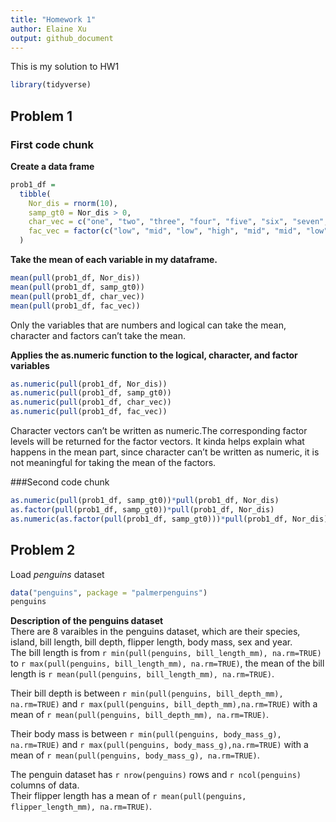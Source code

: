 ```yaml
---
title: "Homework 1"
author: Elaine Xu
output: github_document
---
```


This is my solution to HW1

```r
library(tidyverse)
```


## Problem 1

### First code chunk

__Create a data frame__

```r
prob1_df = 
  tibble(
    Nor_dis = rnorm(10),
    samp_gt0 = Nor_dis > 0,
    char_vec = c("one", "two", "three", "four", "five", "six", "seven", "eight", "nine", "ten"),
    fac_vec = factor(c("low", "mid", "low", "high", "mid", "mid", "low", "high", "low", "high"))
  )
```

__Take the mean of each variable in my dataframe.__

```r
mean(pull(prob1_df, Nor_dis))
mean(pull(prob1_df, samp_gt0))
mean(pull(prob1_df, char_vec))
mean(pull(prob1_df, fac_vec))
```

Only the variables that are numbers and logical can take the mean, character and factors can't take the mean.

__Applies the as.numeric function to the logical, character, and factor variables__

```r
as.numeric(pull(prob1_df, Nor_dis))
as.numeric(pull(prob1_df, samp_gt0))
as.numeric(pull(prob1_df, char_vec))
as.numeric(pull(prob1_df, fac_vec))
```
Character vectors can't be written as numeric.The corresponding factor levels will be returned for the factor vectors. It kinda helps explain what happens in the mean part, since character can't be written as numeric, it is not meaningful for taking the mean of the factors.

###Second code chunk

```r
as.numeric(pull(prob1_df, samp_gt0))*pull(prob1_df, Nor_dis)
as.factor(pull(prob1_df, samp_gt0))*pull(prob1_df, Nor_dis)
as.numeric(as.factor(pull(prob1_df, samp_gt0)))*pull(prob1_df, Nor_dis)
```

## Problem 2

Load _penguins_ dataset
```r
data("penguins", package = "palmerpenguins")
penguins
```

__Description of the penguins dataset__  
There are 8 varaibles in the penguins dataset, which are their species, island, bill length, bill depth, flipper length, body mass, sex and year.  
The bill length is from `r min(pull(penguins, bill_length_mm), na.rm=TRUE)` to `r max(pull(penguins, bill_length_mm), na.rm=TRUE)`, the mean of the bill length is `r mean(pull(penguins, bill_length_mm), na.rm=TRUE)`. 

Their bill depth is between `r min(pull(penguins, bill_depth_mm), na.rm=TRUE)` and `r max(pull(penguins, bill_depth_mm),na.rm=TRUE)` with a mean of `r mean(pull(penguins, bill_depth_mm), na.rm=TRUE)`.  

Their body mass is between `r min(pull(penguins, body_mass_g), na.rm=TRUE)` and `r max(pull(penguins, body_mass_g),na.rm=TRUE)` with a mean of `r mean(pull(penguins, body_mass_g), na.rm=TRUE)`.  

The penguin dataset has `r nrow(penguins)` rows and `r ncol(penguins)` columns of data.  
Their flipper length has a mean of `r mean(pull(penguins, flipper_length_mm), na.rm=TRUE)`.  